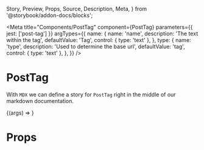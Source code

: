   Story,
  Preview,
  Props,
  Source,
  Description,
  Meta,
} from '@storybook/addon-docs/blocks';

<Meta
  title="Components/PostTag"
  component={PostTag}
  parameters={{ jest: ['post-tag'] }}
  argTypes={{
    name: {
      name: 'name',
      description: 'The text within the tag',
      defaultValue: 'Tag',
      control: { type: 'text' },
    },
    type: {
      name: 'type',
      description: 'Used to determine the base url',
      defaultValue: 'tag',
      control: { type: 'text' },
    },
  }}
/>

# PostTag

With `MDX` we can define a story for `PostTag` right in the middle of our
markdown documentation.

<Preview>
  <Story
    name="default"
    args={{
      name: 'Tag',
      type: 'tag',
    }}
  >
    {(args) => <PostTag {...args} />}
  </Story>
</Preview>

# Props

<Props story="default" />
